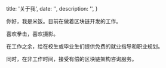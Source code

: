 
  title: '关于我',
  date: '',
  description: '',
}

你好，我是米饭。目前在做着区块链开发的工作。

喜欢拳击，喜欢摄影。

在工作之余，给在校生或毕业生们提供免费的就业指导和职业规划。

同时，在非工作时间，接受有偿的区块链架构咨询服务。


